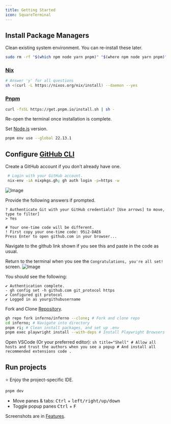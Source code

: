 ```yaml
---
title: Getting Started
icon: SquareTerminal
---
```


<div className='fd-steps [&_h2]:fd-step'>

## Install Package Managers

Clean existing system environment. You can re-install these later.
```sh title="Terminal"
sudo rm -rf "$(which npm node yarn pnpm)" "$(where npm node yarn pnpm)"
```

### [Nix](https://nixos.org/)

```sh title="Terminal"
# Answer 'y' for all questions
sh <(curl -L https://nixos.org/nix/install) --daemon --yes
```

### [Pnpm](https://pnpm.io)

```sh title="Terminal"
curl -fsSL https://get.pnpm.io/install.sh | sh -
```

Re-open the terminal once installation is complete.

Set [Node.js](https://nodejs.org/en) version.
```sh title="Terminal"
pnpm env use --global 22.13.1
```

## Configure [GitHub CLI](https://github.com/cli/cli#installation)


Create a GitHub account if you don't already have one.

```sh title="Terminal"
 # Login with your GitHub account.
 nix-env -iA nixpkgs.gh; gh auth login -p=https -w
```

![Image](https://github.com/user-attachments/assets/0821355c-3622-427d-9c23-eca20f3ae310)

Provide the following answers if prompted.
```
? Authenticate Git with your GitHub credentials? [Use arrows] to move, type to filter]
> Yes

# Your one-time code will be different.
! First copy your one-time code: 95i2-DAE6
Press Enter to open github.com in your browser...
```
Navigate to the github link shown if you see this and paste in the code as usual.

Return to the terminal when you see the `Congratulations, you're all set!` screen.
![Image](https://github.com/user-attachments/assets/aad9a7b5-07d7-4968-a306-c44b18cb3f14)

You should see the following:
```
✔ Authentication complete.
- gh config set -h github.com git_protocol https
✔ Configured git protocol
✔ Logged in as yourgithubusername
```

Fork and Clone [Repository](https://github.com/MFarabi619/inferno).

```sh title="Terminal"
gh repo fork inferno/inferno --clone; # Fork and clone repo
cd inferno; # Navigate into directory
pnpm ri; # Clean install packages, and set up .env
pnpm exec playwright install --with-deps # Install Playwright Browsers for E2E Testing
```

Open VSCode (Or your preferred editor):
          ```sh title="Shell"
          # Allow all hosts and trust the authors when you see a popup
          # And install all recommended extensions
          code .
          ```

  ## Run projects

⭐ Enjoy the project-specific IDE.

   ```sh title="Shell"
   pnpm dev
   ```
- Move panes & tabs: <kbd>Ctrl</kbd> + <kbd>left/right/up/down</kbd>
- Toggle popup panes <kbd>Ctrl</kbd> + <kbd>F</kbd>

Screenshots are in [Features](/features).

</div>
